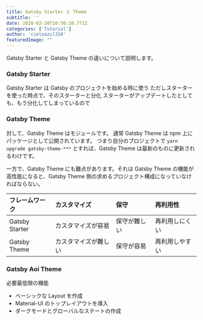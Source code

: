 ```yaml
---
title: Gatsby Starter と Theme
subtitle: ''
date: 2020-02-20T10:50:10.771Z
categories: ['Tutorial']
author: 'cieloazul310'
featuredImage: ""
---
```


Gatsby Starter と Gatsby Theme の違いについて説明します。

### Gatsby Starter

Gatsby Starter は Gatsby のプロジェクトを始める時に使う
ただしスターターを使った時点で、そのスターターと分化
スターターがアップデートしたとしても、もう分化してしまっているので

### Gatsby Theme

対して、Gatsby Theme はモジュールです。
通常 Gatsby Theme は npm 上にパッケージとして公開されています。
つまり自分のプロジェクトで `yarn upgrade gatsby-theme-***` とすれば、Gatsby Theme は最新のものに更新されるわけです。

一方で、Gatsby Theme にも難点があります。それは Gatsby Theme の機能が高性能になると、Gatsby Theme 側の求めるプロジェクト構成になっていなければならない。

| フレームワーク | カスタマイズ         | 保守         | 再利用性 |
| :------------- | :------------------- | :----------- | :---|
| Gatsby Starter | カスタマイズが容易   | 保守が難しい |  再利用しにくい  |
| Gatsby Theme   | カスタマイズが難しい | 保守が容易   |  再利用しやすい  |

### Gatsby Aoi Theme

必要最低限の機能

- ベーシックな Layout を作成
- Material-UI のトップレイアウトを導入
- ダークモードとグローバルなステートの作成
